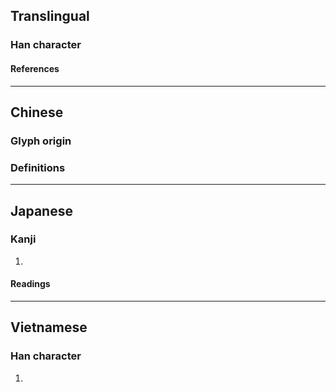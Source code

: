 {{also|杯|𤖯}}
{{character info}}
==Translingual==

===Han character===
{{Han char|rn=75|rad=木|as=07|sn=11|four=41969|canj=DMFR|ids=⿰木否}}

====References====
{{Han ref|kx=0526.250|dkj=14800|dj=0915.180|hdz=21212.030|uh=686E}}

----

==Chinese==
===Glyph origin===
{{Han etym}}
===Definitions===
{{zh-see|杯|v}}

----

==Japanese==

===Kanji===
{{ja-kanji|grade=|rs=木07}}

# {{rfdef|ja|sort=木07}}

====Readings====
{{ja-readings
|on=はい
|kun=さかずき
}}

----

==Vietnamese==

===Han character===
{{vi-readings|rs=木07|reading=bễ}}

# {{rfdef|vi|sort=木07}}